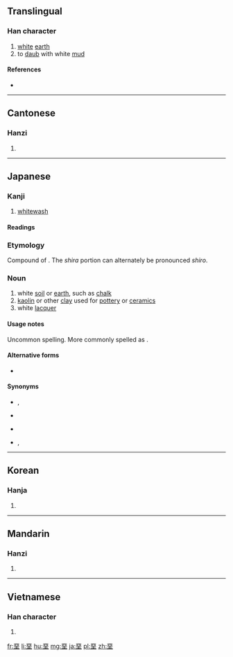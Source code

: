{{also|垩|聖}}
==Translingual==

===Han character===
{{Han char|rn=32|rad=土|as=08|sn=11|four=10104|canj=MMG|ids=⿱亞土}}

# [[white]] [[earth]]
# to [[daub]] with white [[mud]]

====References====
* {{Han ref|kx=0232.080|dkj=05215|dj=0469.100|hdz=10449.060|uh=580A|ud=22538|bh=B0EE|bd=45294}}

----

==Cantonese==

===Hanzi===
{{yue-hanzi|jyut=[[ok3]]|y=ok3|sim=垩}}

# {{defn|lang=yue|sort=土08}}

----

==Japanese==

===Kanji===
{{ja-kanji|grade=uc|rs=土08}}

# [[whitewash]]

====Readings====
{{ja-readings
|goon=[[あく]] (aku)
|kanon=[[あく]] (aku)
|kanyoon=[[あ]] (a)
|on=[[お]] (o)
|kun=[[いろつち]] (irotsuchi), [[しらつち]] (shiratsuchi), [[しろつち]] (shirotsuchi)
}}

===Etymology===
Compound of {{compound|lang=ja|sort=しらつち|白|tr1=しら, shira|t1=white|土|tr2=つち, tsuchi|t2=earth, soil}}.  The ''shira'' portion can alternately be pronounced ''shiro''.

===Noun===
{{ja-noun|しらつち}}

{{ja-noun|しろつち}}

# white [[soil]] or [[earth]], such as [[chalk]]
# [[kaolin]] or other [[clay]] used for [[pottery]] or [[ceramics]]
# white [[lacquer]]

====Usage notes====
Uncommon spelling.  More commonly spelled as {{l|ja|白土}}.

====Alternative forms====
* {{l|ja|白土|tr=[[しらつち]], ''[[shiratsuchi]]''; [[しろつち]], ''[[shirotsuchi]]''}}

====Synonyms====
* {{sense|white soil or earth}} {{l|ja|白亜}}, {{l|ja|白堊|tr=[[はくあ]], ''[[hakua#Japanese|hakua]]''}}
* {{sense|white soil or earth}} {{l|ja|白土|tr=[[はくど]], ''[[hakudo#Japanese|hakudo]]''}}
* {{sense|potter's clay}} {{l|ja|陶土|tr=[[とうど]], ''[[tōdo#Japanese|tōdo]]''}}
* {{sense|white lacquer}} {{l|ja|白亜}}, {{l|ja|白堊|tr=[[はくあ]], ''[[hakua#Japanese|hakua]]''}}

----

==Korean==

===Hanja===
{{ko-hanja|hangeul=악|rv=ak|mr=ak}}

# {{defn|lang=ko|sort=土08}}

----

==Mandarin==

===Hanzi===
{{cmn-hanzi|sim=垩|pin=[[è]] ([[e4]])|wg=o<sup>4</sup>}}

# {{defn|lang=cmn|sort=土08}}

----

==Vietnamese==

===Han character===
{{vi-hantu|[[ác]]|rs=土08}}

# {{defn|lang=vi|sort=土08}}

[[fr:堊]]
[[li:堊]]
[[hu:堊]]
[[mg:堊]]
[[ja:堊]]
[[pl:堊]]
[[zh:堊]]